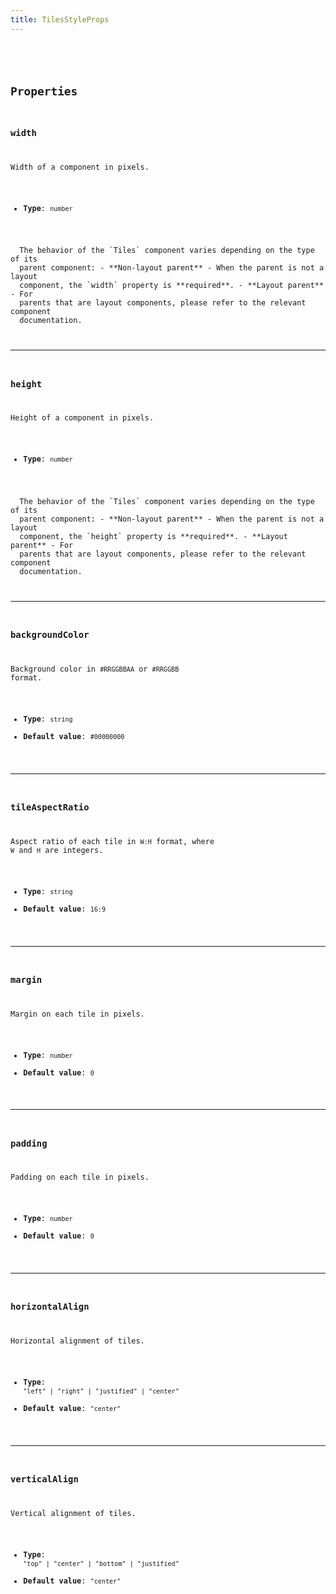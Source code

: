 ```yaml
---
title: TilesStyleProps
---
```



<CollapsibleDetails summaryTitle="Type definitions" open>
  <Code
    code={`
type TilesStyleProps = {
    width?: number;
    height?: number;
    backgroundColor?: string;
    tileAspectRatio?: string;
    margin?: number;
    padding?: number;
    horizontalAlign?: "left" | "right" | "justified" | "center";
    verticalAlign?: "top" | "center" | "bottom" | "justified";
}
`}
    lang="tsx"
  />
</CollapsibleDetails>

## Properties

### width

Width of a component in pixels.

- **Type**: `number`

<Aside type="caution">
  The behavior of the `Tiles` component varies depending on the type of its
  parent component: - **Non-layout parent** - When the parent is not a layout
  component, the `width` property is **required**. - **Layout parent** - For
  parents that are layout components, please refer to the relevant component
  documentation.
</Aside>

---

### height

Height of a component in pixels.

- **Type**: `number`

<Aside type="caution">
  The behavior of the `Tiles` component varies depending on the type of its
  parent component: - **Non-layout parent** - When the parent is not a layout
  component, the `height` property is **required**. - **Layout parent** - For
  parents that are layout components, please refer to the relevant component
  documentation.
</Aside>

---

### backgroundColor

Background color in `#RRGGBBAA` or `#RRGGBB` format.

- **Type**: `string`
- **Default value**: `#00000000`

---

### tileAspectRatio

Aspect ratio of each tile in `W:H` format, where `W` and `H` are integers.

- **Type**: `string`
- **Default value**: `16:9`

---

### margin

Margin on each tile in pixels.

- **Type**: `number`
- **Default value**: `0`

---

### padding

Padding on each tile in pixels.

- **Type**: `number`
- **Default value**: `0`

---

### horizontalAlign

Horizontal alignment of tiles.

- **Type**: `"left" | "right" | "justified" | "center"`
- **Default value**: `"center"`

---

### verticalAlign

Vertical alignment of tiles.

- **Type**: `"top" | "center" | "bottom" | "justified"`
- **Default value**: `"center"`

